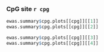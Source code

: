 ### CpG site `r cpg`

```r
ewas.summary$cpg.plots[[cpg]][[1]]
ewas.summary$cpg.plots[[cpg]][[2]]
```

```r
ewas.summary$cpg.plots[[cpg]][[3]]
ewas.summary$cpg.plots[[cpg]][[4]]
```

